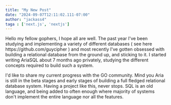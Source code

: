 ---
title: "My New Post"
date: "2024-09-07T12:11:02.111-07:00"
author: "jackass4"
taga : ['next.js', 'nextjs']
---

<p>Hello my fellow gophers, I hope all are well. The past year I've been studying and implementing a variety of different databases ( see here <Link href="https://github.com/guycipher">https://github.com/guycipher</Link>  ) and most recently I've gotten obsessed with building a relational database from the ground up, and sticking to it. I started writing AriaSQL about 7 months ago privately, studying the different concepts required to build such a system.</p>

<p>I'd like to share my current progress with the GO community. Mind you Aria is still in the beta stages and early stages of building a full fledged relational database system. Having a project like this, never stops. SQL is an old language, and being added to often enough where majority of systems don't implement the entire language nor all the features.</p>
